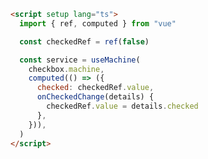 ```html
<script setup lang="ts">
  import { ref, computed } from "vue"

  const checkedRef = ref(false)

  const service = useMachine(
    checkbox.machine,
    computed(() => ({
      checked: checkedRef.value,
      onCheckedChange(details) {
        checkedRef.value = details.checked
      },
    })),
  )
</script>
```
